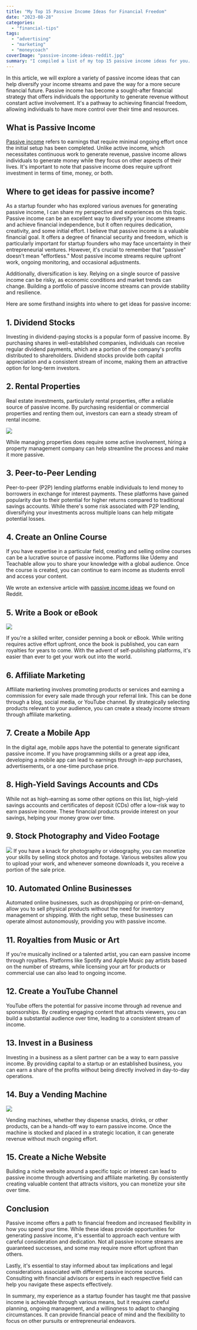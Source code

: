 ```yaml
---
title: "My Top 15 Passive Income Ideas for Financial Freedom"
date: "2023-08-28"
categories: 
  - "financial-tips"
tags: 
  - "advertising"
  - "marketing"
  - "moneycoach"
coverImage: "passive-income-ideas-reddit.jpg"
summary: "I compiled a list of my top 15 passive income ideas for you. From dividend stocks to rental properties, there are many ways to generate passive income."
---
```


In this article, we will explore a variety of passive income ideas that can help diversify your income streams and pave the way for a more secure financial future.
Passive income has become a sought-after financial strategy that offers individuals the opportunity to generate revenue without constant active involvement. It's a pathway to achieving financial freedom, allowing individuals to have more control over their time and resources.

## What is Passive Income

[Passive income](https://www.investopedia.com/terms/p/passiveincome.asp) refers to earnings that require minimal ongoing effort once the initial setup has been completed. Unlike active income, which necessitates continuous work to generate revenue, passive income allows individuals to generate money while they focus on other aspects of their lives. It's important to note that passive income does require upfront investment in terms of time, money, or both.

## Where to get ideas for passive income?
As a startup founder who has explored various avenues for generating passive income, I can share my perspective and experiences on this topic. 
Passive income can be an excellent way to diversify your income streams and achieve financial independence, but it often requires dedication, creativity, and some initial effort. 
 I believe that passive income is a valuable financial goal. It offers a degree of financial security and freedom, which is particularly important for startup founders who may face uncertainty in their entrepreneurial ventures. However, it's crucial to remember that "passive" doesn't mean "effortless." Most passive income streams require upfront work, ongoing monitoring, and occasional adjustments.

Additionally, diversification is key. Relying on a single source of passive income can be risky, as economic conditions and market trends can change. Building a portfolio of passive income streams can provide stability and resilience.

Here are some firsthand insights into where to get ideas for passive income:

## 1. Dividend Stocks

Investing in dividend-paying stocks is a popular form of passive income. By purchasing shares in well-established companies, individuals can receive regular dividend payments, which are a portion of the company's profits distributed to shareholders. Dividend stocks provide both capital appreciation and a consistent stream of income, making them an attractive option for long-term investors.

## 2. Rental Properties

Real estate investments, particularly rental properties, offer a reliable source of passive income. By purchasing residential or commercial properties and renting them out, investors can earn a steady stream of rental income. 

![](https://images.pexels.com/photos/101808/pexels-photo-101808.jpeg?auto=compress&cs=tinysrgb&w=1260&h=750&dpr=2)

While managing properties does require some active involvement, hiring a property management company can help streamline the process and make it more passive.

## 3. Peer-to-Peer Lending

Peer-to-peer (P2P) lending platforms enable individuals to lend money to borrowers in exchange for interest payments. These platforms have gained popularity due to their potential for higher returns compared to traditional savings accounts. While there's some risk associated with P2P lending, diversifying your investments across multiple loans can help mitigate potential losses.

## 4. Create an Online Course

If you have expertise in a particular field, creating and selling online courses can be a lucrative source of passive income. Platforms like Udemy and Teachable allow you to share your knowledge with a global audience. Once the course is created, you can continue to earn income as students enroll and access your content.

We wrote an extensive article with [passive income ideas](/blog/passive-income-ideas-reddit) we found on Reddit.

## 5. Write a Book or eBook

![](https://images.pexels.com/photos/952594/pexels-photo-952594.jpeg?auto=compress&cs=tinysrgb&w=1260&h=750&dpr=2)

If you're a skilled writer, consider penning a book or eBook. While writing requires active effort upfront, once the book is published, you can earn royalties for years to come. With the advent of self-publishing platforms, it's easier than ever to get your work out into the world.

## 6. Affiliate Marketing

Affiliate marketing involves promoting products or services and earning a commission for every sale made through your referral link. This can be done through a blog, social media, or YouTube channel. By strategically selecting products relevant to your audience, you can create a steady income stream through affiliate marketing.

## 7. Create a Mobile App

In the digital age, mobile apps have the potential to generate significant passive income. If you have programming skills or a great app idea, developing a mobile app can lead to earnings through in-app purchases, advertisements, or a one-time purchase price.

## 8. High-Yield Savings Accounts and CDs

While not as high-earning as some other options on this list, high-yield savings accounts and certificates of deposit (CDs) offer a low-risk way to earn passive income. These financial products provide interest on your savings, helping your money grow over time.

## 9. Stock Photography and Video Footage

![](https://images.pexels.com/photos/1051076/pexels-photo-1051076.jpeg?auto=compress&cs=tinysrgb&w=1260&h=750&dpr=2)
If you have a knack for photography or videography, you can monetize your skills by selling stock photos and footage. Various websites allow you to upload your work, and whenever someone downloads it, you receive a portion of the sale price.

## 10. Automated Online Businesses

Automated online businesses, such as dropshipping or print-on-demand, allow you to sell physical products without the need for inventory management or shipping. With the right setup, these businesses can operate almost autonomously, providing you with passive income.

## 11. Royalties from Music or Art

If you're musically inclined or a talented artist, you can earn passive income through royalties. Platforms like Spotify and Apple Music pay artists based on the number of streams, while licensing your art for products or commercial use can also lead to ongoing income.

## 12. Create a YouTube Channel

YouTube offers the potential for passive income through ad revenue and sponsorships. By creating engaging content that attracts viewers, you can build a substantial audience over time, leading to a consistent stream of income.

## 13. Invest in a Business

Investing in a business as a silent partner can be a way to earn passive income. By providing capital to a startup or an established business, you can earn a share of the profits without being directly involved in day-to-day operations.

## 14. Buy a Vending Machine

![](https://images.pexels.com/photos/2338113/pexels-photo-2338113.jpeg?auto=compress&cs=tinysrgb&w=1260&h=750&dpr=2)

Vending machines, whether they dispense snacks, drinks, or other products, can be a hands-off way to earn passive income. Once the machine is stocked and placed in a strategic location, it can generate revenue without much ongoing effort.

## 15. Create a Niche Website

Building a niche website around a specific topic or interest can lead to passive income through advertising and affiliate marketing. By consistently creating valuable content that attracts visitors, you can monetize your site over time.

## Conclusion

Passive income offers a path to financial freedom and increased flexibility in how you spend your time. While these ideas provide opportunities for generating passive income, it's essential to approach each venture with careful consideration and dedication. Not all passive income streams are guaranteed successes, and some may require more effort upfront than others.

Lastly, it's essential to stay informed about tax implications and legal considerations associated with different passive income sources. Consulting with financial advisors or experts in each respective field can help you navigate these aspects effectively.

In summary, my experience as a startup founder has taught me that passive income is achievable through various means, but it requires careful planning, ongoing management, and a willingness to adapt to changing circumstances. It can provide financial peace of mind and the flexibility to focus on other pursuits or entrepreneurial endeavors.
